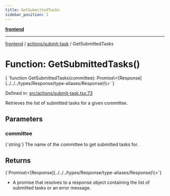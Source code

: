```yaml
---
title: GetSubmittedTasks
sidebar_position: 1
---
```



[**frontend**](../../..)

***

[frontend](../../..) / [actions/submit-task](..) / GetSubmittedTasks

# Function: GetSubmittedTasks()

<CodeBlock language="ts">
{ `function GetSubmittedTasks(committee): Promise\<[Response](../../../types/Response/type-aliases/Response)\<object[]\>\>` }
</CodeBlock>

Defined in: [src/actions/submit-task.tsx:73](https://github.com/svsticky/CommitteeClash/blob/f974faa16c13593c1cc0eea50bf89b045abdabb5/frontend/src/actions/submit-task.tsx#L73)

Retrieves the list of submitted tasks for a given committee.

## Parameters

### committee
<CodeBlock language="ts">
{`string`}
</CodeBlock>
The name of the committee to get submitted tasks for.

## Returns
<CodeBlock language="ts">
{`Promise\<[Response](../../../types/Response/type-aliases/Response)\<object[]\>\>`}
</CodeBlock>

- A promise that resolves to a response object containing the list of submitted tasks or an error message.
